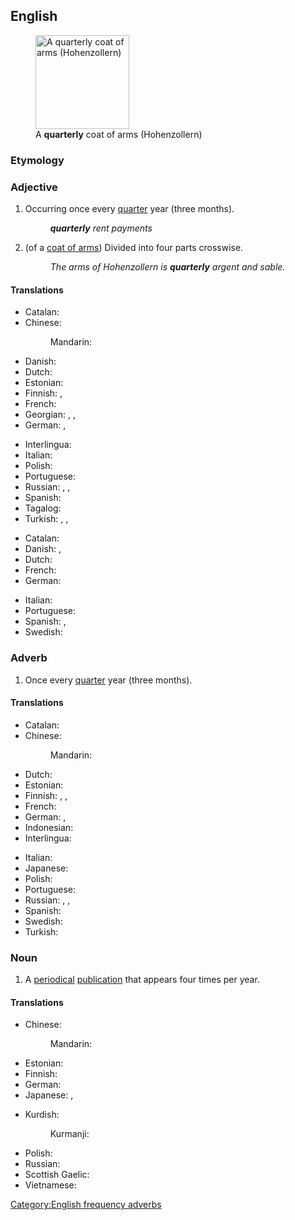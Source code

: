 ==English==
[[File:Hohenzollern Haus Wappen.svg|thumb|150px|A '''quarterly''' coat of arms (Hohenzollern)]]

===Etymology===
{{suffix|en|quarter|ly|id2=adjectival}}

===Adjective===
{{en-adj|-}}

# Occurring once every [[quarter]] year (three months).
#: '''''quarterly''' rent payments''
# {{lb|en|heraldry}} (of a [[coat of arms]]) Divided into four parts crosswise.
#: ''The arms of Hohenzollern is '''quarterly''' argent and sable.''

====Translations====
{{trans-top|occurring once every quarter year}}
* Catalan: {{t|ca|trimestral}}
* Chinese:
*: Mandarin: {{t+|cmn|每季|tr=měijì de|alt=每季的|sc=Hani}}
* Danish: {{t|da|firårig}}
* Dutch: {{t|nl|per kwartaal}}
* Estonian: {{t|et|kvartali-}}
* Finnish: {{t+|fi|neljännesvuosittainen}}, {{t|fi|[[neljännesvuosi]]-}}
* French: {{t+|fr|trimestriel}}
* Georgian: {{t|ka|კვარტალური}}, {{t|ka|სამთვიანი}}, {{t|ka|სამთვიური}}
* German: {{t+|de|vierteljährlich}}, {{t+|de|dreimonatlich}}
{{trans-mid}}
* Interlingua: {{t|ia|trimestral}}
* Italian: {{t|it|trimestrale}}
* Polish: {{t+|pl|kwartalny}}
* Portuguese: {{t+|pt|trimestral|m|f}}
* Russian: {{t+|ru|кварта́льный}}, {{t+|ru|ежекварта́льный}}, {{t+|ru|трёхме́сячный}}
* Spanish: {{t+|es|trimestral}}
* Tagalog: {{t|tl|tatluhang-buwanan}}
* Turkish: {{t|tr|trimestıral|alt=trimestırâl}}, {{t|tr|çeyrekyıllık}}, {{t|tr|üçaylık}}
{{trans-bottom}}

{{trans-top|divided into four parts crosswise}}
* Catalan: {{t|ca|quarterat}}
* Danish: {{t|da|kvadreret}}, {{t|da|firdelt}}
* Dutch: {{t+|nl|gevierendeeld}}
* French: {{t+|fr|écartelé}}
* German: {{t+|de|Vierung}}
{{trans-mid}}
* Italian: {{t+|it|inquartato}}
* Portuguese: {{t|pt|esquartelado}}
* Spanish: {{t+|es|acuartelado}}, {{t+|es|cuartelado}}
* Swedish: {{t+|sv|kvadrerad}}
{{trans-bottom}}

===Adverb===
{{en-adv|-}}

# Once every [[quarter]] year (three months).

====Translations====
{{trans-top|once every quarter year}}
* Catalan: {{t+|ca|trimestralment}}
* Chinese:
*: Mandarin: {{t+|cmn|每季|tr=měijì de|alt=每季地|sc=Hani}}
* Dutch: {{t+|nl|driemaandelijks}}
* Estonian: {{t|et|kord kvartalis}}
* Finnish: {{t+|fi|neljännesvuosittain}}, {{t|fi|neljänneksittäin}}, {{t|fi|vuosineljänneksittäin}}
* French: {{t+|fr|trimestriellement}}
* German: {{t+|de|vierteljährlich}}, {{t+|de|quartalsweise}}
* Indonesian: {{t|id|[[per]] [[kuartal]]}}
* Interlingua: {{t|ia|trimestralmente}}
{{trans-mid}}
* Italian: {{t|it|trimestralmente}}
* Japanese: {{t|ja|四半期毎|tr=[[しはんきごと]], shihanki-goto|sc=Jpan}}
* Polish: {{t|pl|kwartalnie}}
* Portuguese: {{t|pt|trimestralmente}}
* Russian: {{t+|ru|покварта́льно}}, {{t+|ru|ежекварта́льно}}, {{t|ru|[[раз]] [[в]] [[три]] [[месяц|ме́сяца]]}}
* Spanish: {{t+|es|trimestralmente}}
* Swedish: {{t+|sv|kvartalsvis}}
* Turkish: {{t|tr|üç ayda bir}}
{{trans-bottom}}

===Noun===
{{en-noun}}

# A [[periodical]] [[publication]] that appears four times per year.

====Translations====
{{trans-top|periodical publication}}
* Chinese:
*: Mandarin: {{t+|cmn|季刊|tr=jìkān|sc=Hani}}
* Estonian: {{t|et|kvartaliajakiri}}
* Finnish: {{t|fi|neljännesvuosijulkaisu}}
* German: {{t|de|Vierteljahresschrift|n}}
* Japanese: {{t+|ja|季刊|tr=きかん, kikan|sc=Jpan}}, {{t|ja|季刊誌|tr=きかんし, kikanshi|sc=Jpan}}
{{trans-mid}}
* Kurdish:
*: Kurmanji: {{t+|kmr|kovara sêmehî|f}}
* Polish: {{t+|pl|kwartalnik|m}}
* Russian: {{t|ru|трёхме́сячник|m}}
* Scottish Gaelic: {{t|gd|ràitheachan|m}}
* Vietnamese: {{t|vi|quý san}} {{qualifier|magazine}}
{{trans-bottom}}

[[Category:English frequency adverbs]]